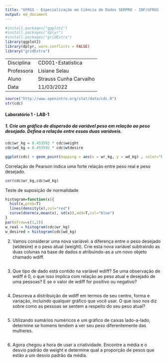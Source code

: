 ```yaml
---
title: "UFRGS - Especialização em Ciência de Dados SERPRO - INF/UFRGS (2022-2023)"
output: md_document
---
```


```r
#install.packages("ggplot2")
#install.packages("dplyr")
#install.packages("gridExtra")
library(ggplot2)
library(dplyr, warn.conflicts = FALSE)
library("gridExtra")
```

|            |                        |
|------------|------------------------|
| Disciplina | CD001-Estatística      |
| Professora | Lisiane Selau          |
| Aluno      | Strauss Cunha Carvalho |
| Data       | 11/03/2022             |

```r
source("http://www.openintro.org/stat/data/cdc.R")
str(cdc)
```

#### **Laboratório 1 - LAB-1**

##### 1. Crie um gráfico de dispersão da variável peso em relação ao peso desejado. Defina a relação entre essas duas variáveis.

```r
cdc$wr_kg = 0.453592 * cdc$weight
cdc$wd_kg = 0.453592 * cdc$wtdesire
```

```r
ggplot(cdc) + geom_point(mapping = aes(x = wr_kg, y = wd_kg) , color="blue") + ggtitle("Peso real x Peso desejado - Kg") 

```

Correlação de Pearson indica uma forte relação entre peso real e peso desejado.

```r
cor(cdc$wr_kg,cdc$wd_kg)
```

Teste de suposição de normalidade

```r

histogram=function(x){
  hist(x,prob=T)
  lines(density(x),col="red")
  curve(dnorm(x,mean(x), sd(x)),add=T,col="blue")
}
par(mfrow=c(1,2))
w_real = histogram(cdc$wr_kg)
w_desired = histogram(cdc$wd_kg)
```

2.  Vamos considerar uma nova variável: a diferença entre o peso desejado (wtdesire) e o peso atual (weight). Crie esta nova variável subtraindo as duas colunas na base de dados e atribuindo-as a um novo objeto chamado wdiff.

```r

```

3.  Que tipo de dado está contido na variável wdiff? Se uma observação de wdiff é 0, o que isso implica com relação ao peso atual e desejado de uma pessoas? E se o valor de wdiff for positivo ou negativo?

```r
```

4.  Descreva a distribuição de wdiff em termos de seu centro, forma e variação, incluindo qualquer gráfico que você usar. O que isso nos diz sobre como as pessoas se sentem a respeito do seu peso atual?

```r
```

5.  Utilizando sumários numéricos e um gráfico de caixas lado-a-lado, determine se homens tendem a ver seu peso diferentemente das mulheres.

```r
```

6.  Agora chegou a hora de usar a criatividade. Encontre a média e o desvio padrão de weight e determine qual a proporção de pesos que estão a um desvio padrão da média.

```r
```
